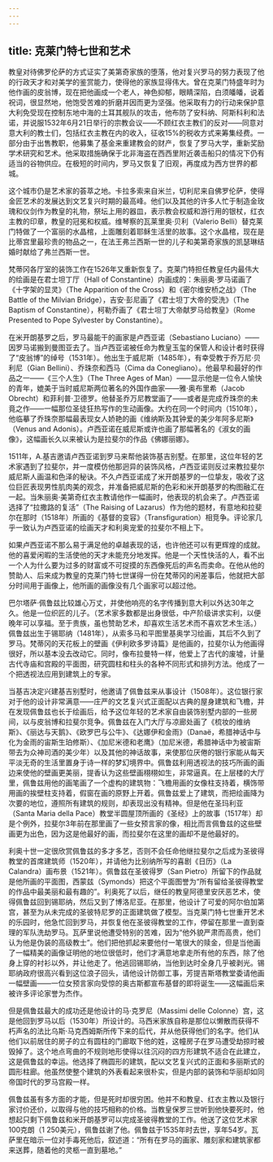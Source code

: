 ```yaml
---
---
---
```

title: 克莱门特七世和艺术
---




教皇对待佛罗伦萨的方式证实了美第奇家族的堕落，他对复兴罗马的努力表现了他的行政天才和对美学的鉴赏能力，使得他的家族显得伟大。曾在克莱门特盛年时为他作画的皮翁博，现在把他画成一个老人，神色抑郁，眼睛深陷，白须皤皤，说着祝词，很显然地，他饱受苦难的折磨并因而更为坚强。他采取有力的行动来保护意大利免受现在控制东地中海的土耳其舰队的攻击，他布防了安科纳、阿斯科利和法诺，并说服1532年6月21日举行的宗教会议——不顾红衣主教们的反对——同意对意大利的教士们，包括红衣主教在内的收入，征收15%的税收方式来筹集经费。一部分由于出售教职，他募集了基金来重建教会的财产，恢复了罗马大学，重新奖励学术研究和艺术。他采取措施确保于北非海盗在西西里附近袭击船只的情况下仍有适当的谷物供应。在极短的时间内，罗马又恢复了旧观，再度成为西方世界的都城。

这个城市仍是艺术家的荟萃之地。卡拉多索来自米兰，切利尼来自佛罗伦萨，使得金匠艺术的发展达到文艺复兴时期的最高峰。他们以及其他的许多人忙于制造金玫瑰和仪剑作为教皇的礼物，祭坛上用的器皿，表示教会权威和游行用的银杖，红衣主教的印章，教皇的冠冕和权威。维琴察的瓦莱里奥·贝利（Valerio Belli）替克莱门特做了一个富丽的水晶棺，上面雕刻着耶稣生活里的故事。这个水晶棺，现在是比蒂宫里最珍贵的物品之一，在法王弗兰西斯一世的儿子和美第奇家族的凯瑟琳结婚时献给了弗兰西斯一世。

梵蒂冈各厅室的装饰工作在1526年又重新恢复了。克莱门特担任教皇任内最伟大的绘画是在君士坦丁厅（Hall of Constantine）内画成的：朱丽奥·罗马诺画了《十字架的显灵》（The Apparition of the Cross）和《密尔维安桥之战》（The Battle of the Milvian Bridge），吉安·彭尼画了《君士坦丁大帝的受洗》（The Baptism of Constantine），柯勒乔画了《君士坦丁大帝献罗马给教皇》（Rome Presented to Pope Sylvester by Constantine）。

在米开朗基罗之后，罗马最能干的画家是卢西亚诺（Sebastiano Luciano）——因罗马诺搬到曼图亚去了。当卢西亚诺被任命为教皇玉玺的保管人和设计者时获得了“皮翁博”的绰号（1531年）。他出生于威尼斯（1485年），有幸受教于乔万尼·贝利尼（Gian Bellini）、乔珠奈和西马（Cima da Conegliano）。他最早和最好的作品之一——《三个人生》（The Three Ages of Man）——显示他是一位令人愉快的青年，媲美于当时威尼斯两位著名的外国作曲家——雅·奥布里希（Jacob Obrecht）和菲利普·卫德罗。他替圣乔万尼教堂画了——或者是完成乔珠奈的未竟之作——一幅那位圣徒狂热写作的生动画像。大约在同一个时间内（1510年），他临摹了乔珠奈那幅最表现女人娇艳的画《维纳斯及其钟爱的美少年阿多尼斯》（Venus and Adonis）。卢西亚诺在威尼斯或许也画了那幅著名的《淑女的画像》，这幅画长久以来被认为是拉斐尔的作品《佛娜丽娜》。

1511年，A.基吉邀请卢西亚诺到罗马来帮他装饰基吉别墅。在那里，这位年轻的艺术家遇到了拉斐尔，并一度模仿他那迥异的装饰风格，卢西亚诺则反过来教拉斐尔威尼斯人画温和色泽的秘诀。不久卢西亚诺成了米开朗基罗的一位挚友，吸收了这位巨匠表现男性肌肉美的观念，并准备把威尼斯的色彩和米开朗基罗的构图融汇在一起。当朱丽奥·美第奇红衣主教请他作一幅画时，他表现的机会来了。卢西亚诺选择了“拉撒路的复活”（The Raising of Lazarus）作为他的题材，有意地和拉斐尔在那时（1518年）所画的《基督的变容》（Transfiguration）相竞争。评论家几乎一致认为卢西亚诺的绘画天才和利奥宠爱的拉斐尔不相上下。

如果卢西亚诺不那么易于满足他的卓越表现的话，也许他还可以有更辉煌的成就。他的喜爱闲暇的生活使他的天才未能充分地发挥。他是一个天性快活的人，看不出一个人为什么要为过多的财富或不可捉摸的东西像死后的声名而卖命。在他从他的赞助人、后来成为教皇的克莱门特七世谋得一份在梵蒂冈的闲差事后，他就把大部分时间用于画像上，他所画的画像没有几个画家可以超过他。

巴尔塔萨·佩鲁兹比较雄心万丈，并使他响亮的名字传播到意大利以外达30年之久。他是一位织匠的儿子。（艺术家多数都是出身很低，中产阶级讲求实利，以便晚年可以享福。至于贵族，虽也赞助艺术，却喜欢生活艺术而不喜欢艺术生活。）佩鲁兹出生于锡耶纳（1481年），从索多马和平图里基奥学习绘画，其后不久到了罗马。梵蒂冈的天花板上的壁画《伊利欧多罗诗篇》是他画的，拉斐尔认为他画得很好，所以基本没去改动它。同时，像布拉曼特一样，他爱上了古代的废墟，计量古代寺庙和宫殿的平面图，研究圆柱和柱头的各种不同形式和排列方法。他成了一个把透视法应用到建筑上的专家。

当基吉决定兴建基吉别墅时，他邀请了佩鲁兹来从事设计（1508年）。这位银行家对于他的设计非常满意——庄严的文艺复兴式正面配以古典的屋身建筑和飞檐，并在发现佩鲁兹也长于绘画后，给予这位年轻的艺术家自由装饰别墅内部的一些房间，以与皮翁博和拉斐尔竞争。佩鲁兹在入门大厅与凉廊处画了《梳妆的维纳斯》、《丽达与天鹅》、《欧罗巴与公牛》、《达娜伊和金雨》（Danaë，希腊神话中与化为金雨的宙斯生珀修斯）、《加尼米德和老鹰》（加尼米德，希腊神话中为被宙斯带去为众神司酒的美少年）以及其他的神话故事，来使那位厌倦的银行家能从每天平淡无奇的生活里置身于诗一样的梦幻境界中。佩鲁兹利用透视法的技巧所画的画边来使他的壁画更美丽，提香认为这些壁画栩栩如生，非常逼真。在上层楼的大厅里，佩鲁兹用他的画笔画了一个虚构的建筑物：飞檐用画的女像柱支持着，横饰带用画的挨壁柱支持着，假窗在画的原野上开着。佩鲁兹爱上了建筑，而把绘画降为次要的地位，遵照所有建筑的规则，却表现出没有精神。但是他在圣玛利亚（Santa Maria della Pace）教堂半圆屋顶所画的《圣经》上的故事（1517年）却是个例外，拉斐尔3年前在那里画了一些女预言家的像，相比而言佩鲁兹的这些壁画更为出色，因为这是他最好的画，而拉斐尔在这里的画却不是他最好的。

利奥十世一定很欣赏佩鲁兹的多才多艺，否则不会任命他继拉斐尔之后成为圣彼得教堂的首席建筑师（1520年），并请他为比别纳所写的喜剧《日历》（La Calandra）画布景（1521年）。佩鲁兹在圣彼得罗（San Pietro）所留下的作品就是他所画的平面图，西蒙兹（Symonds）把这个平面图誉为“所有留给圣彼得教堂的作品中最美丽和最有趣的”。利奥死了以后，继任的教皇阿德里安厌恶艺术，使得佩鲁兹回到锡耶纳，然后又到了博洛尼亚。在那里，他设计了可爱的阿尔伯加第宫，甚至为从未完成的圣彼特尼罗的正面建筑做了模型。当克莱门特七世重开艺术的乐园时，他急忙回到罗马，并恢复他在圣彼得教堂的工作，停留在那里一直到查理的军队洗劫罗马。瓦萨里说他遭受特别的苦难，因为“他外貌严肃而高贵，他们认为他是伪装的高级教士”。他们把他抓起来要他付一笔很大的赎金，但是当他画了一幅精美的画像证明他的地位很低时，他们才满意地拿走所有他的东西，除了他身上穿的衬衫以外，并让他走了。他逃回锡耶纳，当他到达时全身几乎被剥光。锡耶纳政府很高兴看到这位浪子回头，请他设计防御工事，芳提吉斯塔教堂委请他画一幅壁画——一位女预言家向受惊的奥古斯都宣布基督的即将诞生——这幅画后来被许多评论家誉为杰作。

但是佩鲁兹最大的成功还是他设计的马·克罗尼（Massimi delle Colonne）宫，这是他回到罗马以后（1530年）所设计的。马西米家族自称是那位以懒散而获得不朽声名的法比乌斯·马克西姆斯所传下来的后代，并从他获得他们的名字。他们从他们以前居住的房子的立有圆柱的门廊取下他的姓，这幢房子在罗马遭受劫掠时被毁掉了。这个地点弯曲的不规则地形使得以往沉闷的四方形建筑不适合在此建立，这是佩鲁兹的幸运。他选择了椭圆形的建筑，配以文艺复兴式的正面和多丽斯式的圆形柱廊。他虽然使整个建筑的外表看起来很朴实，但是内部的装饰和华丽却如同帝国时代的罗马宫殿一样。

佩鲁兹虽有多方面的才能，但是死时却很穷困。他并不和教皇、红衣主教以及银行家讨价还价，以取得与他的技巧相称的价格。当教皇保罗三世听到他快要死时，他想起只剩下佩鲁兹和米开朗基罗可以完成圣彼得教堂的工作。他送了这位艺术家100克朗（1 250美元），佩鲁兹谢了他。佩鲁兹于1535年时去世，享年54岁。瓦萨里在暗示一位对手毒死他后，叙述道：“所有在罗马的画家、雕刻家和建筑家都来送葬，随着他的灵柩一直到墓地。”